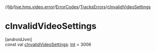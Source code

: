 //[lib](../../../../index)/[live.hms.video.error](../../index)/[ErrorCodes](../index)/[TracksErrors](index)/[cInvalidVideoSettings](c-invalid-video-settings)

# cInvalidVideoSettings

[androidJvm]\
const val [cInvalidVideoSettings](c-invalid-video-settings): [Int](https://kotlinlang.org/api/latest/jvm/stdlib/kotlin/-int/index.html) = 3006
